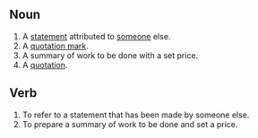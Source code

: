 ==Noun==
#A [[statement]] attributed to [[someone]] else.
#A [[quotation mark]].
#A summary of work to be done with a set price.
#A [[quotation]].

==Verb==
#To refer to a statement that has been made by someone else.
#To prepare a summary of work to be done and set a price.